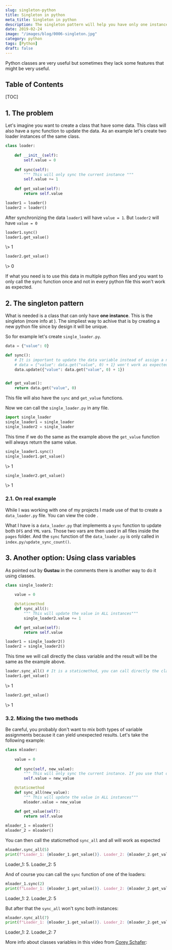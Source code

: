 ```yaml
---
slug: singleton-python
title: Singleton in python
meta_title: Singleton in python
description: The singleton pattern will help you have only one instance and allow you to call only one sync function.
date: 2019-02-24
image: "/images/blog/0006-singleton.jpg"
category: python
tags: [Python]
draft: false
---
```


Python classes are very useful but sometimes they lack some features that might be very useful.

## Table of Contents

[TOC]

## 1. The problem
Let's imagine you want to create a class that have some data. This class will also have a sync function to update the data. As an example let's create two loader instances of the same class.

```python
class loader:
  
    def __init__(self):
        self.value = 0
      
    def sync(self):
        """ This will only sync the current instance """
        self.value += 1
      
    def get_value(self):
        return self.value

loader1 = loader()
loader2 = loader()
```

After synchronizing the data `loader1` will have `value = 1`. But `loader2` will have `value = 0`

```python
loader1.sync()
loader1.get_value()
```
<TerminalOutput className="mb-6">
  \> 1
</TerminalOutput>

```python
loader2.get_value()
```
<TerminalOutput>
  \> 0
</TerminalOutput>

If what you need is to use this data in multiple python files and you want to only call the sync function once and not in every python file this won't work as expected.

## 2. The singleton pattern
What is needed is a class that can only have **one instance**. This is the singleton (more info at <FancyLink linkText="Python3 patterns and idioms" url="https://python-3-patterns-idioms-test.readthedocs.io/en/latest/Singleton.html" company="readthedocs"/>). The simpliest way to achive that is by creating a new python file since by design it will be unique.

So for example let's create `single_loader.py`.

```python
data = {"value": 0}

def sync():
    # It is important to update the data variable instead of assign a new value
    # data = {"value": data.get("value", 0) + 1} won't work as expected
    data.update({"value": data.get("value", 0) + 1})


def get_value():
    return data.get("value", 0)

```

This file will also have the `sync` and `get_value` functions.

Now we can call the `single_loader.py` in any file.

```python
import single_loader
single_loader1 = single_loader
single_loader2 = single_loader
```

This time if we do the same as the example above the `get_value` function will always return the same value.

```python
single_loader1.sync()
single_loader1.get_value()
```
<TerminalOutput className="mb-6">
  \> 1
</TerminalOutput>

```python
single_loader2.get_value()
```
<TerminalOutput>
  \> 1
</TerminalOutput>

### 2.1. On real example

While I was working with one of my <FancyLink linkText="Dash" url="https://plot.ly/products/dash/" company="plotly"/> projects I made use of that to create a `data_loader.py` file. You can view the code <FancyLink linkText="Expensor personal" url="https://github.com/villoro/expensor_personal/tree/4.3.3/src" dark="true"/>.

What I have is a `data_loader.py` that implements a `sync` function to update both `DFS` and `YML` vars. Those two vars are then used in all files inside the `pages` folder. And the `sync` function of the `data_loader.py` is only called in `index.py/update_sync_count()`.

## 3. Another option: Using class variables
As pointed out by **Gustau** in the comments there is another way to do it using classes.

```python
class single_loader2:
    
    value = 0

    @staticmethod
    def sync_all():
        """ This will update the value in ALL instances"""
        single_loader2.value += 1

    def get_value(self):
        return self.value

loader1 = single_loader2()
loader2 = single_loader2()
```

This time we will call directly the class variable and the result will be the same as the example above.

```python
loader.sync_all() # It is a staticmethod, you can call directly the class function
loader1.get_value()
```
<TerminalOutput className="mb-6">
  \> 1
</TerminalOutput>

```python
loader2.get_value()
```
<TerminalOutput>
  \> 1
</TerminalOutput>

### 3.2. Mixing the two methods

Be careful, you probably don't want to mix both types of variable assignments because it can yield unexpected results. Let's take the following example:

```python
class mloader:
    
    value = 0
    
    def sync(self, new_value):
        """ This will only sync the current instance. If you use that one time the sync all won't work"""
        self.value = new_value

    @staticmethod
    def sync_all(new_value):
        """ This will update the value in ALL instances"""
        mloader.value = new_value

    def get_value(self):
        return self.value
    
mloader_1 = mloader()
mloader_2 = mloader()
```

You can then call the staticmethod `sync_all` and all will work as expected

```python
mloader.sync_all(5)
print(f"Loader_1: {mloader_1.get_value()}. Loader_2: {mloader_2.get_value()}")
```
<TerminalOutput>
  Loader_1: 5. Loader_2: 5
</TerminalOutput>

And of course you can call the `sync` function of one of the loaders:

```python
mloader_1.sync(2)
print(f"Loader_1: {mloader_1.get_value()}. Loader_2: {mloader_2.get_value()}")
```
<TerminalOutput>
  Loader_1: 2. Loader_2: 5
</TerminalOutput>

But after that the `sync_all` won't sync both instances:

```python
mloader.sync_all(7)
print(f"Loader_1: {mloader_1.get_value()}. Loader_2: {mloader_2.get_value()}")
```
<TerminalOutput>
  Loader_1: 2. Loader_2: 7
</TerminalOutput>

More info about classes variables in this video from [Corey Schafer](https://www.youtube.com/channel/UCCezIgC97PvUuR4_gbFUs5g):

<Youtube client:load id="BJ-VvGyQxho" title="Python OOP Tutorial 2: Class Variables" />
